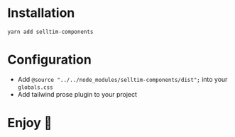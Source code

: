 # Installation
`yarn add selltim-components`

# Configuration
- Add `@source "../../node_modules/selltim-components/dist";` into your `globals.css`
- Add tailwind prose plugin to your project

# Enjoy 🎉
